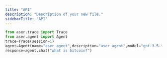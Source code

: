 ```yaml
---
title: "API"
description: "Description of your new file."
sidebarTitle: "API"
---
```


```python
from aser.trace import Trace
from aser.agent import Agent
trace=Trace(session=1)
agent=Agent(name="aser agent",description="aser agent",model="gpt-3.5-turbo",trace=trace)
response=agent.chat("what is bitcoin?")
```